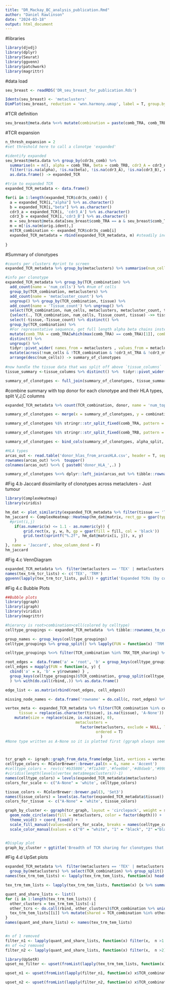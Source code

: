 ```yaml
---
title: "DR_Mackay_BC_analysis_publication.Rmd"
author: "Daniel Rawlinson"
date: "2024-03-18"
output: html_document
---
```

#libraries
```r
library(djvdj)
library(dplyr)
library(Seurat)
library(ggvenn)
library(patchwork)
library(magrittr)
```

#data load
```r
seu_breast <- readRDS('DR_seu_breast_for_publication.Rds')

Idents(seu_breast) <- 'metaclusters'
DimPlot(seu_breast, reduction = 'wnn.harmony.umap', label = T, group.by = 'metaclusters')

```

#TCR definition
```r
seu_breast@meta.data %<>% mutate(combination = paste(comb_TRA, comb_TRB), cdr3s_comb = paste(cdr3_nt_TRA, cdr3_nt_TRB))

```

#TCR expansion
```r
n_thresh_expansion = 2
#set threshold here to call a clonotpe 'expanded'

#identify expanded
seu_breast@meta.data %>% group_by(cdr3s_comb) %>% 
  summarise(n = n(), alpha = comb_TRA, beta = comb_TRB, cdr3_A = cdr3_nt_TRA, cdr3_B = cdr3_nt_TRB) %>%
  filter(!is.na(alpha), !is.na(beta), !is.na(cdr3_A), !is.na(cdr3_B), n>=n_thresh_expansion) %>% distinct() %>% arrange(-n) %>%
  as.data.frame() -> expanded_TCR

#trim to expanded TCR
expanded_TCR_metadata <- data.frame()

for(i in 1:length(expanded_TCR$cdr3s_comb)) {
  a = expanded_TCR[i,"alpha"] %>% as.character()
  b = expanded_TCR[i,"beta"] %>% as.character()
  cdr3_a = expanded_TCR[i, 'cdr3_A'] %>% as.character()
  cdr3_b = expanded_TCR[i,'cdr3_B'] %>% as.character()
  m = seu_breast@meta.data[seu_breast$comb_TRA == a & seu_breast$comb_TRB == b & seu_breast$cdr3_nt_TRA == cdr3_a & seu_breast$cdr3_nt_TRB == cdr3_b,]
  m = m[!is.na(m$orig.ident),]
  m$TCR_combination <- expanded_TCR$cdr3s_comb[i]
  expanded_TCR_metadata = rbind(expanded_TCR_metadata, m) #steadily increasing to capture all the combinations.
  
}
```

#Summary of clonotypes
```r
#counts per clusters #print to screen
expanded_TCR_metadata %>% group_by(metaclusters) %>% summarise(num_cells=n(), num_expansions=n_distinct(TCR_combination))

#info per clonotype
expanded_TCR_metadata %>% group_by(TCR_combination) %>% 
  add_count(name = 'num_cells') %>% #num of cells
  group_by(TCR_combination, metaclusters) %>%
  add_count(name = 'metacluster_count') %>%
  ungroup() %>% group_by(TCR_combination, tissue) %>% 
  add_count(name = 'Tissue_count') %>% ungroup() %>% 
  select(TCR_combination, num_cells, metaclusters, metacluster_count, tissue, Tissue_count, cdr3_nt_TRA, cdr3_nt_TRB, comb_TRA, comb_TRB, cdr3_TRA, cdr3_TRB) %T>% 
  {select(., TCR_combination, num_cells, Tissue_count, tissue) ->> tissue_columns } %>% 
  select(-tissue,-Tissue_count) %>% distinct() %>%
  group_by(TCR_combination) %>%
  #For representative sequence, get full length alpha beta chains instead of those which have C gene truncated.
  mutate(comb_TRA = comb_TRA[which(max(comb_TRA) == comb_TRA)[1]], comb_TRB = comb_TRB[which(max(comb_TRB) == comb_TRB)[1]]) %>%
  distinct() %>%
  ungroup() %>%
  tidyr::pivot_wider( names_from = metaclusters , values_from = metacluster_count) %>%
  mutate(across(!num_cells & !TCR_combination & !cdr3_nt_TRA & !cdr3_nt_TRB & !comb_TRA & !comb_TRB & !cdr3_TRA & !cdr3_TRB, ~.x/num_cells, .names = '{.col}.pct')) %>% 
  arrange(desc(num_cells)) -> summary_of_clonotypes
  
#now handle the tissue data that was split off above `tissue_columns`
tissue_summary <-tissue_columns %>% distinct() %>%  tidyr::pivot_wider( names_from = tissue, values_from = Tissue_count) %>% mutate(across(!TCR_combination & !num_cells, ~.x/num_cells, .names='{.col}.pct'))

summary_of_clonotypes <- full_join(summary_of_clonotypes, tissue_summary, by = c('TCR_combination', 'num_cells'))
```

#combine summary with top donor for each clonotype and their HLA types, split V,J,C columns
```r
expanded_TCR_metadata %>% count(TCR_combination, donor, name = 'num_top_donor') %>% group_by(TCR_combination) %>% slice(which.max(num_top_donor)) -> combination_with_main_donor

summary_of_clonotypes <- merge(x = summary_of_clonotypes, y = combination_with_main_donor, by = 'TCR_combination')

summary_of_clonotypes %$% stringr::str_split_fixed(comb_TRA, pattern = "_", n=3) %>% `colnames<-`(c('alpha_V','alpha_J','alpha_C'))  -> alpha_split

summary_of_clonotypes %$% stringr::str_split_fixed(comb_TRB, pattern = "_", n=3)  %>% `colnames<-`(c('beta_V',' beta_J','beta_C'))  -> beta_split

summary_of_clonotypes <- bind_cols(summary_of_clonotypes, alpha_split, beta_split) %>% arrange(desc(num_cells))

#HLA types
arcas_out <- read.table('donor_hlas_from_arcasHLA.csv', header = T, sep = ',')
rownames(arcas_out) %<>%  toupper()
colnames(arcas_out) %<>% { paste0('donor_HLA_',.) }

summary_of_clonotypes %<>% dplyr::left_join(arcas_out %>% tibble::rownames_to_column(var = 'donor'), by = 'donor')
```

#Fig 4.b Jaccard dissimilarity of clonotypes across metacluters - Just tumour
```r
library(ComplexHeatmap)
library(viridis)

hm_dat <- plot_similarity(expanded_TCR_metadata %>% filter(tissue == 'Tumour'), data_col = 'TCR_combination', cluster_col = 'metaclusters')
hm_jaccard <- ComplexHeatmap::Heatmap(hm_dat@matrix, rect_gp = gpar(type = "none"), col = viridis(3), cell_fun =   function(j, i, x, y, w, h, fill) {
  #print(i,j)
    if(as.numeric(x) <= 1.1 - as.numeric(y)) {
        grid.rect(x, y, w, h, gp = gpar(fill = fill, col = 'black'))
        grid.text(sprintf("%.2f", hm_dat@matrix[i, j]), x, y)
    }
}, name = 'Jaccard', show_column_dend = F)
hm_jaccard
```


#Fig 4.c VennDiagram 
```r
expanded_TCR_metadata %>%  filter(metaclusters == 'TEX' | metaclusters == 'TRM') %>% group_by(metaclusters) %>% select(TCR_combination) %>% group_split() -> tex_trm_tcr_lists
names(tex_trm_tcr_lists) <- c('TEX', 'TRM')
ggvenn(lapply(tex_trm_tcr_lists, pull)) + ggtitle('Expanded TCRs (by count) shared between TEX and TRM clusters')
```
#Fig 4.c Bubble Plots 
```r
##Bubble plots
library(ggraph)
library(igraph)
library(viridis)
library(magrittr)

#hierarcy is root>combination>cell(colored by celltype)
celltype_groupings <- expanded_TCR_metadata  %>% tibble::rownames_to_column() %>% select(metaclusters,  TCR_combination, rowname) %>% group_by(TCR_combination)  

group_names <- group_keys(celltype_groupings)
celltype_groupings %>% group_split() %>% lapply(FUN = function(x) 'TRM' %in% x$metaclusters && 'TEX' %in% x$metaclusters) %>% unlist() %>% which() %>% {group_names$TCR_combination[.]} -> TRX_TEM_sharing

celltype_groupings %<>% filter(TCR_combination %in% TRX_TEM_sharing) %<>% group_by(TCR_combination)

root_edges =  data.frame('a' = 'root', 'b' = group_keys(celltype_groupings)$TCR_combination)
cell_edges = mapply(FUN = function(x, y) {
  cbind('a' = x, 'b' = y$rowname) } ,
  group_keys(celltype_groupings)$TCR_combination, group_split(celltype_groupings), USE.NAMES = F
  ) %>% with(do.call(rbind,.)) %>% as.data.frame()

edge_list <- as.matrix(rbind(root_edges, cell_edges))

missing_node_names <- data.frame('rowname' = do.call(c, root_edges) %>% unique())

vertex_meta <- expanded_TCR_metadata %>% filter(TCR_combination %in% celltype_groupings$TCR_combination) %>% tibble::rownames_to_column() %>% mutate(size = 1) %>% full_join(missing_node_names)  %>% mutate(metaclusters = replace(as.character(metaclusters), is.na(metaclusters), 'A-None'), 
      tissue = replace(as.character(tissue), is.na(tissue), 'A-None')) %>% 
    mutate(size = replace(size, is.na(size), 0),
                               metaclusters =
                                 factor(metaclusters, exclude = NULL, levels=c( "A-None","gdT" ,  "MAIT" ,  "TEM"  , "TEMRA", "TEX" ,  "TRM"),
                                        ordered = T)
                                          )
#None type written as A-None so it is plotted first (ggraph always seems to sort levels alphabetically)



tcr_graph <- igraph::graph_from_data_frame(edge_list, vertices = vertex_meta)
celltype_colors <- RColorBrewer::brewer.pal(n = 6, name = 'Accent')
#celltype_colors =  rev(c('#b35806','#f1a340','#fee0b6','#d8daeb','#998ec3','#542788'))
#viridis(length(levels(vertex_meta$megaclusters))-1)
names(celltype_colors) = levels(expanded_TCR_metadata$metaclusters)
colors_for_scale <- c("A-None" = 'white', celltype_colors)

tissue_colors <- RColorBrewer::brewer.pal(3, 'Set3')
names(tissue_colors) = levels(as.factor(expanded_TCR_metadata$tissue))
colors_for_tissue  <- c("A-None" = 'white', tissue_colors)

graph_by_cluster <- ggraph(tcr_graph, layout = 'circlepack', weight = size) + 
  geom_node_circle(aes(fill = metaclusters, color = factor(depth))) +
  theme_void() + coord_fixed() +
  scale_fill_manual(values=colors_for_scale, breaks = names(celltype_colors)) +
  scale_color_manual(values = c("0" = "white", "1" = "black", "2" ="black"), breaks = c()) + guides(fill = guide_legend('Metacluster'))


#Display plot
graph_by_cluster + ggtitle('Breadth of TCR sharing for clonotypes that feature TRM-TEX sharing')
```
#Fig 4.d UpSet plots
```r
expanded_TCR_metadata %>%  filter(metaclusters == 'TEX' | metaclusters == 'TRM' | metaclusters == 'TEM') %>% 
  group_by(metaclusters) %>% select(TCR_combination) %>% group_split() -> tex_trm_tem_lists
names(tex_trm_tem_lists) <- lapply(tex_trm_tem_lists, function(x) head(x, n=1)$metaclusters) %>% unlist

tex_trm_tem_lists <- lapply(tex_trm_tem_lists, function(x) {x %>% summarise(n=n(), .by = TCR_combination)} )

quant_and_share_lists <- list()
for (i in 1:length(tex_trm_tem_lists)) {
  other_clusters = tex_trm_tem_lists[-i]
  other_tcrs <- do.call(rbind, other_clusters)$TCR_combination %>% unique()
  tex_trm_tem_lists[[i]] %>% mutate(shared = TCR_combination %in% other_tcrs) -> quant_and_share_lists[[i]]
}
names(quant_and_share_lists) <- names(tex_trm_tem_lists)


#n of 1 removed
filter_n1 <- lapply(quant_and_share_lists, function(x) filter(x,  n >1 ))
#n of <=2 removed
filter_n2 <- lapply(quant_and_share_lists, function(x) filter(x,  n >2))

library(UpSetR)
upset_no_filter <- upset(fromList(lapply(tex_trm_tem_lists, function(x) x$TCR_combination)), sets = c("TEX","TRM", "TEM"),keep.order = T, mainbar.y.label = "Clonotype Intersections", sets.x.label = "Clonotypes per Celltype", empty.intersections = 'on')

upset_n1 <- upset(fromList(lapply(filter_n1, function(x) x$TCR_combination)), sets = c("TEX","TRM", "TEM"),keep.order = T, mainbar.y.label = "Clonotype Intersections", sets.x.label = "Clonotypes per Celltype", empty.intersections = 'on')

upset_n2 <- upset(fromList(lapply(filter_n2, function(x) x$TCR_combination)), sets = c("TEX","TRM", "TEM"),keep.order = T, mainbar.y.label = "Clonotype Intersections", sets.x.label = "Clonotypes per Celltype", empty.intersections = 'on')

```

